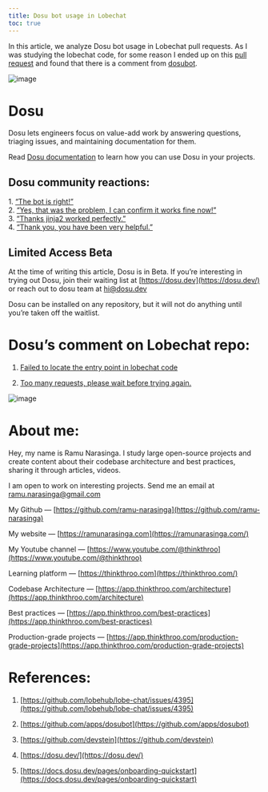 ```yaml
---
title: Dosu bot usage in Lobechat
toc: true
---
```


In this article, we analyze Dosu bot usage in Lobechat pull requests. As I was studying the lobechat code, for some reason I ended up on this [pull request](https://github.com/lobehub/lobe-chat/issues/4395) and found that there is a comment from [dosubot](https://github.com/apps/dosubot).

![image](https://miro.medium.com/v2/resize:fit:875/1*Q_bkJ_gaCKxcMM3ImK448g.png)

# **Dosu**

Dosu lets engineers focus on value-add work by answering questions, triaging issues, and maintaining documentation for them.

Read [Dosu documentation](https://docs.dosu.dev/pages/onboarding-quickstart) to learn how you can use Dosu in your projects.

## **Dosu community reactions:**

1\. [“The bot is right!”](https://github.com/run-llama/llama_index/issues/7684#issuecomment-1721430612)  
2\. [“Yes, that was the problem, I can confirm it works fine now!”](https://github.com/langchain-ai/langchain/issues/13115#issuecomment-1803510213)  
3\. [“Thanks jinja2 worked perfectly.”](https://github.com/langchain-ai/langchain/issues/13055#issuecomment-1801778473)  
4\. [“Thank you, you have been very helpful.”](https://github.com/astronomer/astronomer-cosmos/issues/670#issuecomment-1809333870)

## **Limited Access Beta**

At the time of writing this article, Dosu is in Beta. If you’re interesting in trying out Dosu, join their waiting list at [https://dosu.dev](https://dosu.dev/) or reach out to dosu team at hi@dosu.dev

Dosu can be installed on any repository, but it will not do anything until you’re taken off the waitlist.

# **Dosu’s comment on Lobechat repo:**

1. [Failed to locate the entry point in lobechat code](https://github.com/lobehub/lobe-chat/issues/4395)
    
2. [Too many requests, please wait before trying again.](https://github.com/lobehub/lobe-chat/issues/3994)
    

![image](https://miro.medium.com/v2/resize:fit:875/1*Q_bkJ_gaCKxcMM3ImK448g.png)

# **About me:**

Hey, my name is Ramu Narasinga. I study large open-source projects and create content about their codebase architecture and best practices, sharing it through articles, videos.

I am open to work on interesting projects. Send me an email at ramu.narasinga@gmail.com

My Github — [https://github.com/ramu-narasinga](https://github.com/ramu-narasinga)

My website — [https://ramunarasinga.com](https://ramunarasinga.com/)

My Youtube channel — [https://www.youtube.com/@thinkthroo](https://www.youtube.com/@thinkthroo)

Learning platform — [https://thinkthroo.com](https://thinkthroo.com/)

Codebase Architecture — [https://app.thinkthroo.com/architecture](https://app.thinkthroo.com/architecture)

Best practices — [https://app.thinkthroo.com/best-practices](https://app.thinkthroo.com/best-practices)

Production-grade projects — [https://app.thinkthroo.com/production-grade-projects](https://app.thinkthroo.com/production-grade-projects)

# **References:**

1. [https://github.com/lobehub/lobe-chat/issues/4395](https://github.com/lobehub/lobe-chat/issues/4395)
    
2. [https://github.com/apps/dosubot](https://github.com/apps/dosubot)
    
3. [https://github.com/devstein](https://github.com/devstein)
    
4. [https://dosu.dev/](https://dosu.dev/)
    
5. [https://docs.dosu.dev/pages/onboarding-quickstart](https://docs.dosu.dev/pages/onboarding-quickstart)